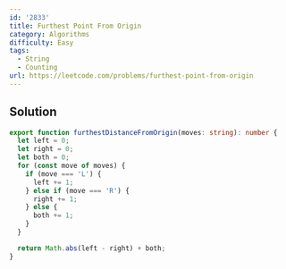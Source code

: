 ```yaml
---
id: '2833'
title: Furthest Point From Origin
category: Algorithms
difficulty: Easy
tags:
  - String
  - Counting
url: https://leetcode.com/problems/furthest-point-from-origin
---
```


## Solution

```typescript filename="solution.ts" copy
export function furthestDistanceFromOrigin(moves: string): number {
  let left = 0;
  let right = 0;
  let both = 0;
  for (const move of moves) {
    if (move === 'L') {
      left += 1;
    } else if (move === 'R') {
      right += 1;
    } else {
      both += 1;
    }
  }

  return Math.abs(left - right) + both;
}
```
